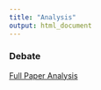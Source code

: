 ```yaml
---
title: "Analysis"
output: html_document
---
```


### Debate

<div>
  <a href="analysis/script.html" target = "_blank">Full Paper Analysis</a> <br>
</div>